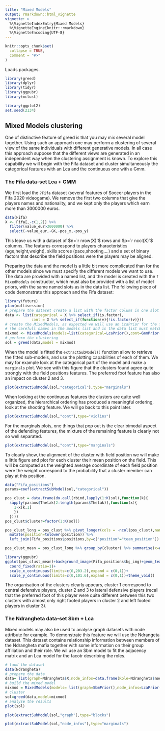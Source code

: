 ```yaml
---
title: "Mixed Models"
output: rmarkdown::html_vignette
vignette: >
  %\VignetteIndexEntry{Mixed Models}
  %\VignetteEngine{knitr::rmarkdown}
  %\VignetteEncoding{UTF-8}
---
```


```r
knitr::opts_chunk$set(
  collapse = TRUE,
  comment = "#>"
)
```
Loads packages.
```r
library(greed)
library(dplyr)
library(tidyr)
library(ggpubr)
library(mclust)

library(ggplot2)
set.seed(2134)
```

## Mixed Models clustering

One of distinctive feature of greed is that you may mix several model together. Using such an approach one may perform a clustering of several view of the same individuals with different generative models. In all case this approach suppose that the different views are generated in an independent way when the clustering assignment is known. To explore this capability we will begin with the Fifa dataset and cluster simultaneously the categorical features with an Lca and the continuous one with a Gmm.


### The Fifa data-set Lca + GMM

We first load the `?Fifa` dataset (several features of Soccer players in the Fifa 2020 videogame). We remove the first two columns that give the players names and nationality, and we kept only the players which earn more than  3000000 euros.

```r
data(Fifa)
X <- Fifa[,-c(1,2)] %>% 
  filter(value_eur>3000000) %>% 
  select(-value_eur,-GK,-pos_x,-pos_y)
```

This leave us with a dataset of $n=`r nrow(X)`$ rows and $p=`r ncol(X)`$ columns. The features correspond to players characteristics (age,height,weight), skills scores (pace,shooting,...) and a set of binary factors that describe the field positions were the players may be aligned.

Preparing the data and the model is a little bit more complicated than for the other models since we must specify the different models we want to use. The data are provided with a named list, and the model is created with the `?MixedModels` constructor, which must also be provided with a list of model priors, with the same named slots as in the data list. The following piece of code demonstrate this approach and the Fifa dataset:
```r
library(future)
plan(multisession)
# prepare the dataset create a list with the factor colums in one slot and the numeric columns in another slot
data <- list(categorical = X %>% select_if(is.factor),
            cont = X %>% select_if(function(v){!is.factor(v)}))
# create the MixedModels, as expected we will use an LcaPrior for the factors and a GmmPrior for the numeric columns.
# !be carefull names in the models list and in the data list must match
mixmod <- MixedModels(models=list(categorical=LcaPrior(),cont=GmmPrior()))
# perform the clustering
sol = greed(data,model = mixmod)
```

When the model  is fitted the `extractSubModel()` function allow to retrieve the fitted sub-models, and use the plotting capabilities of each of them. We may for example look at the categorical part of the model and make a `marginals` plot. We see with this figure that the clusters found agree quite strongly with the field positions features. The preferred foot feature has also an impact on cluster 2 and 3.

```r
plot(extractSubModel(sol,"categorical"),type="marginals")
```


When looking at the continuous features the clusters are quite well organized, the hierarchical ordering has produced a meaningful ordering, look at the shooting feature. We will go back to this point later.

```r
plot(extractSubModel(sol,"cont"),type="violins")
```

For the marginals plots, one things that pop out is the clear bimodal aspect of the defending features, the mixture of the remaining feature is clearly not so well separated.

```r
plot(extractSubModel(sol,"cont"),type="marginals")
```
To clearly show, the alignment of the cluster with field position we will make a little figure and plot for each cluster their mean position on the field. This will be computed as the weighted average coordinate of each field position were the weight correspond to the probability that a cluster member can play at this position.

```r
data("Fifa_positions")
params=coef(extractSubModel(sol,"categorical"))

pos_clust = data.frame(do.call(rbind,lapply(1:K(sol),function(k){
  sapply(params$Thetak[2:length(params$Thetak)],function(x){
    1-x[k,1]
    })
  })))
pos_clust$cluster=factor(1:K(sol))

pos_clust_long = pos_clust %>% pivot_longer(cols = -ncol(pos_clust),names_to = "position",values_to = "p") %>% 
  mutate(position=tolower(position)) %>% 
  left_join(Fifa_positions$positions,by=c("position"="team_position"))

pos_clust_mean = pos_clust_long %>% group_by(cluster) %>% summarise(x=weighted.mean(x,p),y=weighted.mean(y,p))

library(ggpubr)
ggplot(pos_clust_mean)+background_image(Fifa_positions$bg_img)+geom_text(aes(x=x,y=y,label=cluster),size=5,col="red")+
  coord_fixed(ratio=1)+
  scale_x_continuous(limits=c(0,203.2),expand = c(0,1))+
  scale_y_continuous(limits=c(0,101.6),expand = c(0,1))+theme_void()

```

The organisation of the clusters clearly appears, cluster 1 correspond to central defensive players, cluster 2 and 3 to lateral defensive players (recall that the preferred foot of this player were quite different between this two clusters with almost only right footed players in cluster 2 and left footed players in cluster 3).


### The Ndrangheta data-set Sbm + Lca 

Mixed models may also be used to analyse graph datasets with node attribute for example. To demonstrate this feature we will use the Ndrangeta dataset. This dataset contains relationship information between members of the Ndrangheta mafia together with some information on their group affiliation and their role. We wil use an Sbm model to fit the adjacency matrix and an Lca model for the facotr describing the roles. 

```r
# laod the dataset
data(Ndrangheta)
# prepare the data 
data= list(graph=Ndrangheta$X,node_infos=data.frame(Role=Ndrangheta$node_meta$Role,stringsAsFactors = TRUE))
# build the mixed model
mixmod = MixedModels(models= list(graph=SbmPrior(),node_infos=LcaPrior()))
# cluster
sol=greed(data,model=mixmod)
# analyse the results
plot(sol)
```

```r
plot(extractSubModel(sol,"graph"),type="blocks")
```

```r
plot(extractSubModel(sol,"node_infos"),type="marginals")
```

